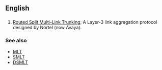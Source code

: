 ==English==

==={{initialism-old|en}}===
{{head|en}}

# {{context|computing|lang=en}} [[w:RSMLT|Routed Split Multi-Link Trunking]]; A Layer-3 link aggregation protocol designed by Nortel (now Avaya).

===See also===
* [[MLT]]
* [[SMLT]]
* [[DSMLT]]